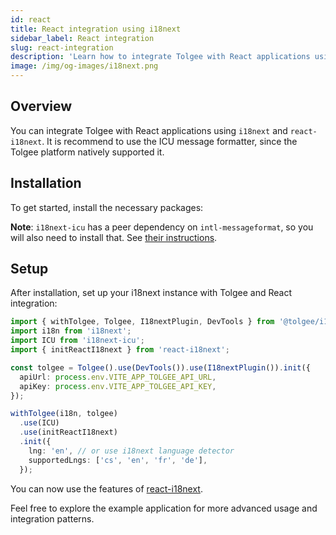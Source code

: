 ```yaml
---
id: react
title: React integration using i18next
sidebar_label: React integration
slug: react-integration
description: 'Learn how to integrate Tolgee with React applications using i18next and react-i18next. This guide covers installation, setup, and best practices for internationalization in React projects.'
image: /img/og-images/i18next.png
---
```



## Overview

You can integrate Tolgee with React applications using `i18next` and `react-i18next`. It is recommend to use the ICU message formatter, since the Tolgee platform natively supported it.

## Installation

To get started, install the necessary packages:

<InstallationTabs lib="react-i18next i18next-icu" />

**Note**: `i18next-icu` has a peer dependency on `intl-messageformat`, so you will also need to install that.
See [their instructions](https://github.com/i18next/i18next-icu?tab=readme-ov-file#getting-started).

## Setup

After installation, set up your i18next instance with Tolgee and React integration:

```ts
import { withTolgee, Tolgee, I18nextPlugin, DevTools } from '@tolgee/i18next';
import i18n from 'i18next';
import ICU from 'i18next-icu';
import { initReactI18next } from 'react-i18next';

const tolgee = Tolgee().use(DevTools()).use(I18nextPlugin()).init({
  apiUrl: process.env.VITE_APP_TOLGEE_API_URL,
  apiKey: process.env.VITE_APP_TOLGEE_API_KEY,
});

withTolgee(i18n, tolgee)
  .use(ICU)
  .use(initReactI18next)
  .init({
    lng: 'en', // or use i18next language detector
    supportedLngs: ['cs', 'en', 'fr', 'de'],
  });
```

You can now use the features of [react-i18next](https://react.i18next.com/).

Feel free to explore the example application for more advanced usage and integration patterns.

<ExampleBanner framework="i18next" appName="react-i18next" />

